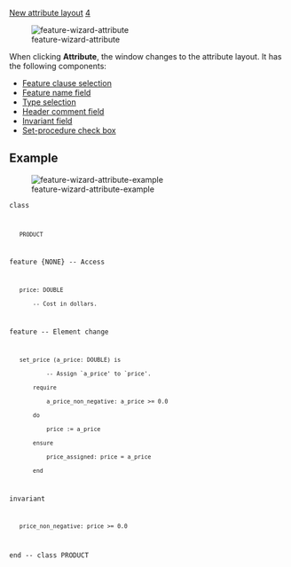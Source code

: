 [[Property:title|New attribute layout]]
[[Property:weight|4]]
<div>  [[Image:feature-wizard-attribute]]  </div>
When clicking '''Attribute''', the window changes to the attribute layout. It has the following components: 
*  [[Feature clauses|Feature clause selection]]  
*  [[Name field|Feature name field]]  
*  [[Type selection|Type selection]]  
*  [[Header comment|Header comment field]]  
*  [[Invariant field|Invariant field]]  
*  [[Set-procedure|Set-procedure check box]]  

==Example==
<div>  [[Image:feature-wizard-attribute-example]]  </div>
<code>class
	PRODUCT

feature {NONE} -- Access

	price: DOUBLE
		-- Cost in dollars.

feature -- Element change

	set_price (a_price: DOUBLE) is
			-- Assign `a_price' to `price'.
		require
			a_price_non_negative: a_price >= 0.0
		do
			price := a_price
		ensure
			price_assigned: price = a_price
		end

invariant
	price_non_negative: price >= 0.0

end -- class PRODUCT</code>




